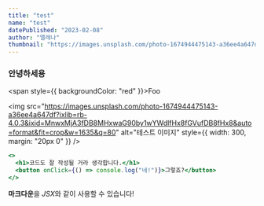 ```yaml
---
title: "test"
name: "test"
datePublished: "2023-02-08"
author: "엘레나"
thumbnail: "https://images.unsplash.com/photo-1674944475143-a36ee4a647df?ixlib=rb-4.0.3&ixid=MnwxMjA3fDB8MHxwaG90by1wYWdlfHx8fGVufDB8fHx8&auto=format&fit=crop&w=1635&q=80"
---
```


<h3 style={{ fontSize: 24 }}>안녕하세용</h3>

<span style={{ backgroundColor: "red" }}>Foo</span>

<img
  src="https://images.unsplash.com/photo-1674944475143-a36ee4a647df?ixlib=rb-4.0.3&ixid=MnwxMjA3fDB8MHxwaG90by1wYWdlfHx8fGVufDB8fHx8&auto=format&fit=crop&w=1635&q=80"
  alt="테스트 이미지"
  style={{ width: 300, margin: "20px 0" }}
/>

```jsx
<>
  <h1>코드도 잘 작성될 거라 생각합니다.</h1>
  <button onClick={() => console.log("네!")}>그렇죠?</button>
</>
```

**마크다운**을 *JSX*와 같이 사용할 수 있습니다!
